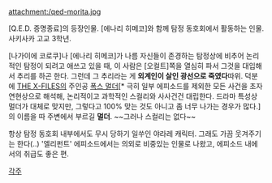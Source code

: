 attachment:/qed-morita.jpg

[Q.E.D. 증명종료]의 등장인물.
[에나리 히메코]와 함께 탐정 동호회에서 활동하는 인물. 사키사카 고교 3학년.

[나가이에 코로쿠]나 [에나리 히메코]가 나름 자신들이 존경하는 탐정상에 비추어 논리적인 탐정이 되려고 애쓰고 있을 때, 이 사람은 [오컬트]쪽을 열심히 파서 그것을 대입해서 추리를 하곤 한다. 그런데 그 추리라는 게 '''외계인이 살인 광선으로 죽였다'''따위. 덕분에 [[THE X-FILES]]의 주인공 [[폭스 멀더]][* 극히 일부 에피소드를 제외한 모든 사건을 초자연현상으로 해석해, 논리적이고 과학적인 스컬리와 사사건건 대립한다. 드라마 특성상 멀더가 대체로 맞지만, 그렇다고 100% 맞는 것도 아니고 좀 너무 나가는 경우가 많다.]의 이름을 따 주변에서 부르길 '''멀더'''. ~~그러나 스컬리는 없다~~


항상 탐정 동호회 내부에서도 무시 당하기 일쑤인 야라레 캐릭터. 그래도 가끔 웃겨주기는 한다(..) '엘리펀트' 에피소드에서는 의외로 비중있는 인물로 나왔고, 에피소드 내에서의 취급도 좋은 편.

[[각주]]
